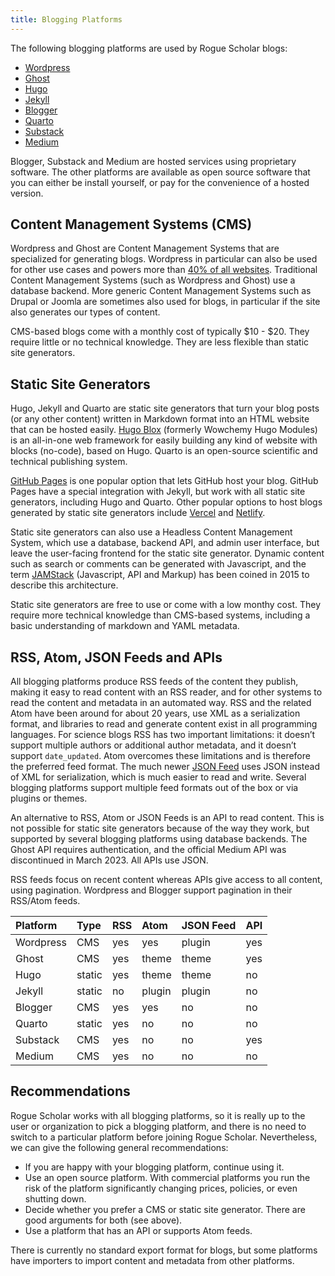 ```yaml
---
title: Blogging Platforms
---
```


The following blogging platforms are used by Rogue Scholar blogs:

- [Wordpress](https://wordpress.org/)
- [Ghost](https://ghost.org/)
- [Hugo](https://gohugo.io/)
- [Jekyll](https://jekyllrb.com/)
- [Blogger](https://blogger.com)
- [Quarto](https://quarto.org)
- [Substack](https://substack.com)
- [Medium](https://medium.com)

Blogger, Substack and Medium are hosted services using proprietary software. 
The other platforms are available as open source software that you can either be install yourself,
or pay for the convenience of a hosted version.

## Content Management Systems (CMS)

Wordpress and Ghost are Content Management Systems that are specialized for generating blogs.
Wordpress in particular can also be used for other use cases and powers more than [40% of all
websites](https://w3techs.com/). Traditional Content Management Systems (such as Wordpress and Ghost)
use a database backend. More generic Content Management Systems such as Drupal or Joomla are
sometimes also used for blogs, in particular if the site also generates our types of content.

<Callout type="info" emoji="💡">
  CMS-based blogs come with a monthly cost of typically $10 - $20. They require little or no technical knowledge. 
  They are less flexible than static site generators.
</Callout>

## Static Site Generators

Hugo, Jekyll and Quarto are static site generators that turn your blog posts (or any other content) written in Markdown
format into an HTML website that can be hosted easily. [Hugo Blox](https://hugoblox.com) (formerly 
Wowchemy Hugo Modules) is an all-in-one web framework for easily building any kind of website with blocks (no-code), based on Hugo.
Quarto is an open-source scientific and technical publishing system.

[GitHub Pages](https://pages.github.com/) is one popular option that lets GitHub host your blog. GitHub Pages 
have a special integration with Jekyll, but work with all static site generators, including Hugo and Quarto. 
Other popular options to host blogs generated by static site generators include [Vercel](https://vercel.com) 
and [Netlify](https://netlify.com).

Static site generators can also use a Headless Content Management System, which use a database, backend API, and admin user interface,
but leave the user-facing frontend for the static site generator. Dynamic content such as search or comments can be
generated with Javascript, and the term [JAMStack](https://jamstack.org/) (Javascript, API and Markup) has been coined
in 2015 to describe this architecture.

<Callout type="info" emoji="💡">
  Static site generators are free to use or come with a low monthy cost. They require more technical knowledge than CMS-based systems,
  including a basic understanding of markdown and YAML metadata.
</Callout>

## RSS, Atom, JSON Feeds and APIs

All blogging platforms produce RSS feeds of the content they publish, making it easy to read content
with an RSS reader, and for other systems to read the content and metadata in an automated way.
RSS and the related Atom have been around for about 20 years, use XML as a serialization format, and libraries to
read and generate content exist in all programming languages. For science blogs RSS has two important
limitations: it doesn't support multiple authors or additional author metadata, and it doesn't support `date_updated`.
Atom overcomes these limitations and is therefore the preferred feed format. The much newer [JSON Feed](https://www.jsonfeed.org/) uses
JSON instead of XML for serialization, which is much easier to read and write. Several blogging platforms support multiple feed
formats out of the box or via plugins or themes.

An alternative to RSS, Atom or JSON Feeds is an API to read content. This is not possible for static site
generators because of the way they work, but supported by several blogging platforms using database backends. The Ghost API requires
authentication, and the official Medium API was discontinued in March 2023. All APIs use JSON.

RSS feeds focus on recent content whereas APIs give access to all content, using pagination. Wordpress and Blogger support pagination
in their RSS/Atom feeds.

| Platform  | Type   | RSS   | Atom   | JSON Feed | API   |
| :-------- | :----- | :---- | :----- | :-------- | :---- |
| Wordpress | CMS    | yes   | yes    | plugin    | yes   |
| Ghost     | CMS    | yes   | theme  | theme     | yes   |
| Hugo      | static | yes   | theme  | theme     | no    |
| Jekyll    | static | no    | plugin | plugin    | no    |
| Blogger   | CMS    | yes   | yes    | no        | no    |
| Quarto    | static | yes   | no     | no        | no    |
| Substack  | CMS    | yes   | no     | no        | yes   |
| Medium    | CMS    | yes   | no     | no        | no    |

## Recommendations

Rogue Scholar works with all blogging platforms, so it is really up to the user or organization to pick a blogging platform, and there
is no need to switch to a particular platform before joining Rogue Scholar. Nevertheless, we can give the following general recommendations:

* If you are happy with your blogging platform, continue using it.
* Use an open source platform. With commercial platforms you run the risk of the platform significantly changing prices, policies, or even shutting down.
* Decide whether you prefer a CMS or static site generator. There are good arguments for both (see above).
* Use a platform that has an API or supports Atom feeds.

There is currently no standard export format for blogs, but some platforms have importers to import content and metadata
from other platforms.
